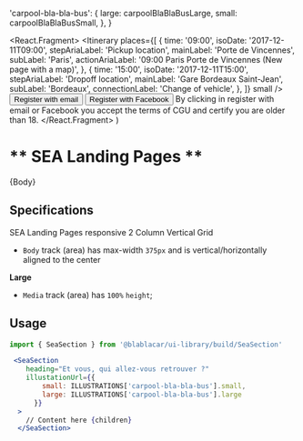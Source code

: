 


  'carpool-bla-bla-bus': {
    large: carpoolBlaBlaBusLarge,
    small: carpoolBlaBlaBusSmall,
  },
}

<React.Fragment>
  <Itinerary
    places={[
      {
        time: '09:00',
        isoDate: '2017-12-11T09:00',
        stepAriaLabel: 'Pickup location',
        mainLabel: 'Porte de Vincennes',
        subLabel: 'Paris',
        actionAriaLabel: '09:00 Paris Porte de Vincennes (New page with a map)',
      },
      {
        time: '15:00',
        isoDate: '2017-12-11T15:00',
        stepAriaLabel: 'Dropoff location',
        mainLabel: 'Gare Bordeaux Saint-Jean',
        subLabel: 'Bordeaux',
        connectionLabel: 'Change of vehicle',
      },
    ]}
    small
  />
  <ButtonGroup>
    <Button> Register with email </Button>
    <Button> Register with Facebook </Button>
  </ButtonGroup>
  <Disclaimer as="p">
    By clicking in register with email or Facebook you accept the terms of CGU and certify you
    are older than 18.
  </Disclaimer>
  <ItemActionLabel labelTitle="Already a member?" action="Sign In" />
</React.Fragment>
)

<Meta title="Sections/SeaSection" />

# ** SEA Landing Pages **
<Canvas>
  <Story name="Default">
    <SeaSection
      heading="Et vous, qui allez-vous retrouver ?"
      illustationUrl={{
        small: ILLUSTRATIONS['carpool-bla-bla-bus'].small,
        large: ILLUSTRATIONS['carpool-bla-bla-bus'].large,
      }}
    >
      {Body}
    </SeaSection>
  </Story>
</Canvas>

## Specifications

SEA Landing Pages responsive 2 Column Vertical Grid

- `Body`  track (area) has max-width `375px` and is vertical/horizontally aligned to the center

**Large**

- `Media` track (area) has `100%` `height`;

## Usage

```jsx
import { SeaSection } from '@blablacar/ui-library/build/SeaSection'

 <SeaSection
    heading="Et vous, qui allez-vous retrouver ?"
    illustationUrl={{
        small: ILLUSTRATIONS['carpool-bla-bla-bus'].small,
        large: ILLUSTRATIONS['carpool-bla-bla-bus'].large
      }}
  >
    // Content here {children}
  </SeaSection>
```

<ArgsTable of={SeaSection} />
